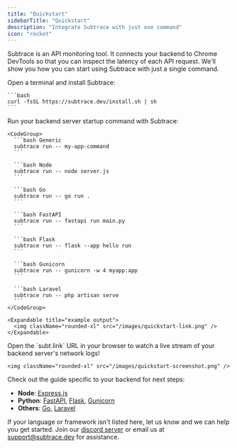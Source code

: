 ```yaml
---
title: "Quickstart"
sidebarTitle: "Quickstart"
description: "Integrate Subtrace with just one command"
icon: "rocket"
---
```


Subtrace is an API monitoring tool. It connects your backend to Chrome
DevTools so that you can inspect the latency of each API request. We'll show
you how you can start using Subtrace with just a single command.

<Steps>
  <Step title="Download">
    Open a terminal and install Subtrace:

    ```bash
    curl -fsSL https://subtrace.dev/install.sh | sh
    ```
  </Step>

  <Step title="Run">
    Run your backend server startup command with Subtrace:

    <CodeGroup>
      ```bash Generic
      subtrace run -- my-app-command
      ```

      ```bash Node
      subtrace run -- node server.js
      ```

      ```bash Go
      subtrace run -- go run .
      ```

      ```bash FastAPI
      subtrace run -- fastapi run main.py
      ```

      ```bash Flask
      subtrace run -- flask --app hello run
      ```

      ```bash Gunicorn
      subtrace run -- gunicorn -w 4 myapp:app
      ```

      ```bash Laravel
      subtrace run -- php artisan serve
      ```
    </CodeGroup>

    <Expandable title="example output">
      <img className="rounded-xl" src="/images/quickstart-link.png" />
    </Expandable>
  </Step>

  <Step title="Watch">
    Open the `subt.link` URL in your browser to watch a live stream of your
    backend server's network logs!

    <img className="rounded-xl" src="/images/quickstart-screenshot.png" />
  </Step>
</Steps>

Check out the guide specific to your backend for next steps:

- **Node**: [Express.js](/nodejs-express)
- **Python**: [FastAPI](/python-fastapi), [Flask](/python-flask), [Gunicorn](/python-gunicorn)
- **Others**: [Go](/golang), [Laravel](/php-laravel)

If your language or framework isn't listed here, let us know and we can help
you get started. Join our [discord server](https://subtrace.dev/discord) or
email us at [support@subtrace.dev](support@subtrace.dev) for assistance.
